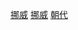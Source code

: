 {{Catnav|頁面分類|社会|政治|政治制度|政体|君主制}}
{{Catnav|頁面分類|社会|政治|朝代}}
{{Catnav|頁面分類|历史|各國歷史|挪威历史}}

[[Category:君主制|挪威]]
[[Category:朝代|挪威]]
[[Category:挪威歷史|朝代]]